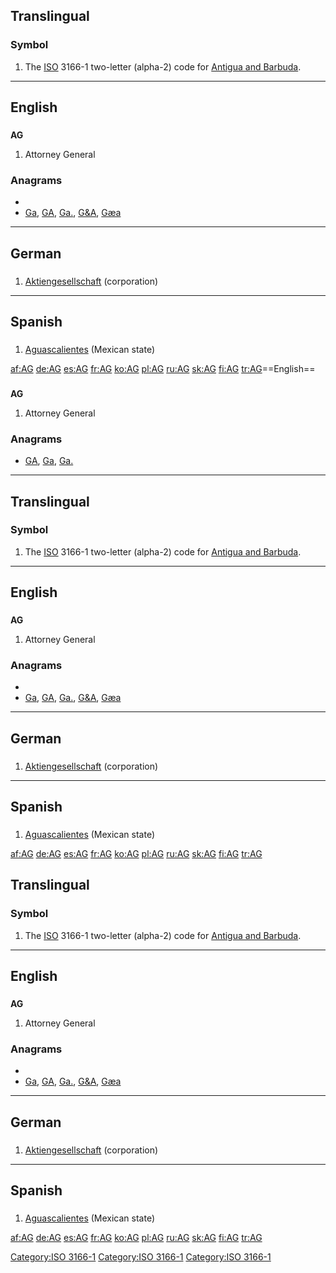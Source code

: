 {{also|Appendix:Variations of "ag"}}
==Translingual==
===Symbol===
{{infl|mul|symbol}}
# The [[ISO]] 3166-1 two-letter (alpha-2) code for [[Antigua and Barbuda]].

[[Category:ISO 3166-1]]
----

==English==

==={{initialism}}===
'''AG'''

# Attorney General

===Anagrams===
* {{alphagram|ag}}
* [[Ga#English|Ga]], [[GA#English|GA]], [[Ga.#English|Ga.]], [[G&A#English|G&A]], [[Gæa#English|Gæa]]


----

==German==

==={{initialism|de}}===
{{infl|de|initialism}}

# [[Aktiengesellschaft]] (corporation)

----

==Spanish==

==={{abbreviation|es}}===
{{infl|es|abbreviation}}

# [[Aguascalientes]] (Mexican state)

[[af:AG]]
[[de:AG]]
[[es:AG]]
[[fr:AG]]
[[ko:AG]]
[[pl:AG]]
[[ru:AG]]
[[sk:AG]]
[[fi:AG]]
[[tr:AG]]==English==

==={{initialism}}===
'''AG'''

# Attorney General

===Anagrams===
* [[GA#English|GA]], [[Ga#English|Ga]], [[Ga.#English|Ga.]]

----

{{also|Appendix:Variations of "ag"}}
==Translingual==
===Symbol===
{{infl|mul|symbol}}
# The [[ISO]] 3166-1 two-letter (alpha-2) code for [[Antigua and Barbuda]].

[[Category:ISO 3166-1]]
----

==English==

==={{initialism}}===
'''AG'''

# Attorney General

===Anagrams===
* {{alphagram|ag}}
* [[Ga#English|Ga]], [[GA#English|GA]], [[Ga.#English|Ga.]], [[G&A#English|G&A]], [[Gæa#English|Gæa]]


----

==German==

==={{initialism|de}}===
{{infl|de|initialism}}

# [[Aktiengesellschaft]] (corporation)

----

==Spanish==

==={{abbreviation|es}}===
{{infl|es|abbreviation}}

# [[Aguascalientes]] (Mexican state)

[[af:AG]]
[[de:AG]]
[[es:AG]]
[[fr:AG]]
[[ko:AG]]
[[pl:AG]]
[[ru:AG]]
[[sk:AG]]
[[fi:AG]]
[[tr:AG]]{{also|Appendix:Variations of "ag"}}
==Translingual==
===Symbol===
{{infl|mul|symbol}}
# The [[ISO]] 3166-1 two-letter (alpha-2) code for [[Antigua and Barbuda]].

[[Category:ISO 3166-1]]
----

==English==

==={{initialism}}===
'''AG'''

# Attorney General

===Anagrams===
* {{alphagram|ag}}
* [[Ga#English|Ga]], [[GA#English|GA]], [[Ga.#English|Ga.]], [[G&A#English|G&A]], [[Gæa#English|Gæa]]


----

==German==

==={{initialism|de}}===
{{infl|de|initialism}}

# [[Aktiengesellschaft]] (corporation)

----

==Spanish==

==={{abbreviation|es}}===
{{infl|es|abbreviation}}

# [[Aguascalientes]] (Mexican state)

[[af:AG]]
[[de:AG]]
[[es:AG]]
[[fr:AG]]
[[ko:AG]]
[[pl:AG]]
[[ru:AG]]
[[sk:AG]]
[[fi:AG]]
[[tr:AG]]